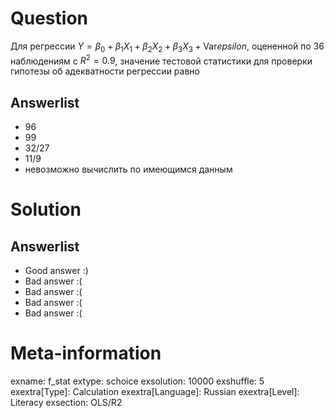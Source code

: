Question
========
Для регрессии $Y = \beta_0 + \beta_1 X_1 + \beta_2 X_2 + \beta_3 X_3 + \mathrm{Var}epsilon$, оцененной по 36 наблюдениям с $R^2 = 0.9$, значение тестовой статистики для проверки гипотезы об адекватности регрессии равно


Answerlist
----------
*  96
*  99
*  32/27
*  11/9
*  невозможно вычислить по имеющимся данным

Solution
========

Answerlist
----------
*  Good answer :)
*  Bad answer :(
*  Bad answer :(
*  Bad answer :(
*  Bad answer :(

Meta-information
================
exname: f_stat
extype: schoice
exsolution: 10000
exshuffle: 5
exextra[Type]: Calculation
exextra[Language]: Russian
exextra[Level]: Literacy
exsection: OLS/R2
